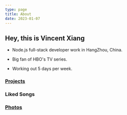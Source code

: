 ```yaml
---
type: page
title: About
date: 2023-01-07
---
```


## Hey, this is Vincent Xiang

- Node.js full-stack developer work in HangZhou, China.

- Big fan of HBO's TV series.

- Working out 5 days per week.

### [Projects](https://github.com/jaywhen)
<Projects />

### Liked Songs
<Tracks />

### [Photos](https://unsplash.com/@jaywhen)
<PhotoBox />

